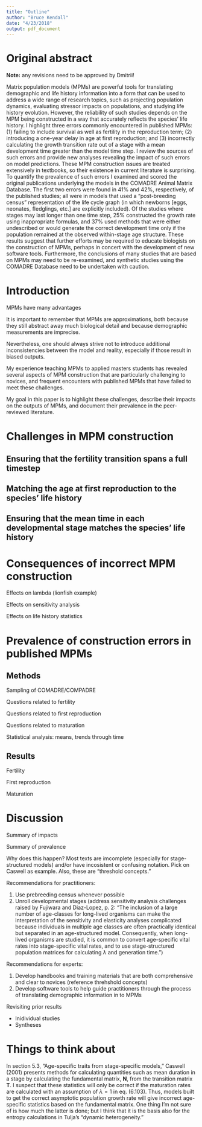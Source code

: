 ```yaml
---
title: "Outline"
author: "Bruce Kendall"
date: "4/23/2018"
output: pdf_document
---
```


# Original abstract
**Note:** any revisions need to be approved by Dmitrii!

Matrix population models (MPMs) are powerful tools for translating demographic and life history information into a form that can be used to address a wide range of research topics, such as projecting population dynamics, evaluating stressor impacts on populations, and studying life history evolution. However, the reliability of such studies depends on the MPM being constructed in a way that accurately reflects the species’ life history. I highlight three errors commonly encountered in published MPMs: (1) failing to include survival as well as fertility in the reproduction term; (2) introducing a one-year delay in age at first reproduction; and (3) incorrectly calculating the growth transition rate out of a stage with a mean development time greater than the model time step. I review the sources of such errors and provide new analyses revealing the impact of such errors on model predictions. These MPM construction issues are treated extensively in textbooks, so their existence in current literature is surprising. To quantify the prevalence of such errors I examined and scored the original publications underlying the models in the COMADRE Animal Matrix Database. The first two errors were found in 41% and 42%, respectively, of the published studies; all were in models that used a “post-breeding census” representation of the life cycle graph (in which newborns [eggs, neonates, fledglings, etc.] are explicitly included). Of the studies where stages may last longer than one time step, 25% constructed the growth rate using inappropriate formulas, and 37% used methods that were either undescribed or would generate the correct development time only if the population remained at the observed within-stage age structure. These results suggest that further efforts may be required to educate biologists on the construction of MPMs, perhaps in concert with the development of new software tools. Furthermore, the conclusions of many studies that are based on MPMs may need to be re-examined, and synthetic studies using the COMADRE Database need to be undertaken with caution.

# Introduction
MPMs have many advantages

It is important to remember that MPMs are approximations, both because they still abstract away much biological detail and because demographic measurements are imprecise. 

Nevertheless, one should always strive not to introduce additional inconsistencies between the model and reality, especially if those result in biased outputs.

My experience teaching MPMs to applied masters students has revealed several aspects of MPM construction that are particularly challenging to novices, and frequent encounters with published MPMs that have failed to meet these challenges.

My goal in this paper is to highlight these challenges, describe their impacts on the outputs of MPMs, and document their prevalence in the peer-reviewed literature.

# Challenges in MPM construction
## Ensuring that the fertility transition spans a full timestep


## Matching the age at first reproduction to the species' life history

## Ensuring that the mean time in each developmental stage matches the species' life history

# Consequences of incorrect MPM construction
Effects on lambda (lionfish example)

Effects on sensitivity analysis

Effects on life history statistics

# Prevalence of construction errors in published MPMs
## Methods
Sampling of COMADRE/COMPADRE

Questions related to fertility

Questions related to first reproduction

Questions related to maturation

Statistical analysis: means, trends through time

## Results
Fertility

First reproduction

Maturation

# Discussion
Summary of impacts

Summary of prevalence

Why does this happen? Most texts are imcomplete (especially for stage-structured models) and/or have incosistent or confusing notation. Pick on Caswell as example. Also, these are "threshold concepts."

Recommendations for practitioners:  

1. Use prebreeding census whenever possible
2. Unroll developmental stages (address sensitivity analysis challenges raised by Fujiwara and Diaz-Lopez, p. 2: "The inclusion of a large number of age-classes for long-lived organisms can make the interpretation of the sensitivity and elasticity analyses complicated because individuals in multiple age classes are often practically identical but separated in an age-structured model. Consequently, when long-lived organisms are studied, it is common to convert age-specific vital rates into stage-specific vital rates, and to use stage-structured population matrices for calculating $\lambda$ and generation time.")

Recommendations for experts:

1. Develop handbooks and training materials that are both comprehensive and clear to novices (reference threhshold concepts)
2. Develop software tools to help guide practitioners through the process of translating demographic information in to MPMs

Revisiting prior results

- Inidividual studies
- Syntheses

# Things to think about

In section 5.3, "Age-specific traits from stage-specific models," Caswell (2001) presents methods for calculating quantities such as mean duration in a stage by calculating the fundamental matrix, **N**, from the transition matrix **T**. I suspect that these statistics will only be correct if the maturation rates are calculated with an assumption of $\lambda = 1$ in eq. (6.103). Thus, models built to get the correct asymptotic population growth rate will give incorrect age-specific statistics based on the fundamental matrix. One thing I'm not sure of is how much the latter is done; but I think that it is the basis also for the entropy calculations in Tulja's "dynamic heterogeneity."

